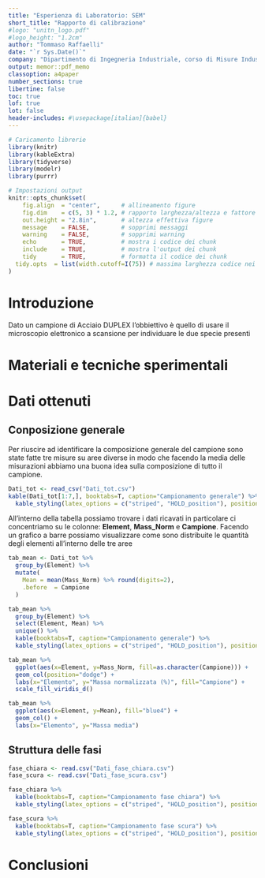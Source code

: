 ```yaml
---
title: "Esperienza di Laboratorio: SEM"
short_title: "Rapporto di calibrazione"
#logo: "unitn_logo.pdf"
#logo_height: "1.2cm"
author: "Tommaso Raffaelli"
date: "`r Sys.Date()`"
company: "Dipartimento di Ingegneria Industriale, corso di Misure Industriali"
output: memor::pdf_memo
classoption: a4paper
number_sections: true
libertine: false
toc: true
lof: true
lot: false
header-includes: #\usepackage[italian]{babel}
---
```


```r
# Caricamento librerie
library(knitr)
library(kableExtra)
library(tidyverse)
library(modelr)
library(purrr)

# Impostazioni output
knitr::opts_chunk$set(
	fig.align  = "center",      # allineamento figure
	fig.dim    = c(5, 3) * 1.2, # rapporto larghezza/altezza e fattore di scala
	out.height = "2.8in",       # altezza effettiva figure
	message    = FALSE,         # sopprimi messaggi
	warning    = FALSE,         # sopprimi warning
	echo       = TRUE,          # mostra i codice dei chunk
	include    = TRUE,          # mostra l'output dei chunk
	tidy       = TRUE,          # formatta il codice dei chunk
  tidy.opts  = list(width.cutoff=I(75)) # massima larghezza codice nei chunk
)
```
\newpage

# Introduzione

Dato un campione di Acciaio DUPLEX l'obbiettivo è quello di usare il microscopio elettronico a scansione per individuare le due specie presenti

# Materiali e tecniche sperimentali

# Dati ottenuti

## Conposizione generale

Per riuscire ad identificare la composizione generale del campione sono state fatte tre misure su aree diverse in modo che facendo la media delle misurazioni abbiamo una buona idea sulla composizione di tutto il campione.


```r
Dati_tot <- read_csv("Dati_tot.csv")
kable(Dati_tot[1:7,], booktabs=T, caption="Campionamento generale") %>%
  kable_styling(latex_options = c("striped", "HOLD_position"), position = "center")
```

All'interno della tabella possiamo trovare i dati ricavati in particolare ci concentriamo su le colonne: **Element**, **Mass_Norm** e **Campione**.
Facendo un grafico a barre possiamo visualizzare come sono distribuite le quantità degli elementi all'interno delle tre aree

```r
tab_mean <- Dati_tot %>% 
  group_by(Element) %>% 
  mutate(
    Mean = mean(Mass_Norm) %>% round(digits=2),
    .before  = Campione
  )

tab_mean %>% 
  group_by(Element) %>% 
  select(Element, Mean) %>% 
  unique() %>% 
  kable(booktabs=T, caption="Campionamento generale") %>%
  kable_styling(latex_options = c("striped", "HOLD_position"), position = "center")
```


```r
tab_mean %>% 
  ggplot(aes(x=Element, y=Mass_Norm, fill=as.character(Campione))) + 
  geom_col(position="dodge") +
  labs(x="Elemento", y="Massa normalizzata (%)", fill="Campione") + 
  scale_fill_viridis_d()
```

```r
tab_mean %>% 
  ggplot(aes(x=Element, y=Mean), fill="blue4") + 
  geom_col() +
  labs(x="Elemento", y="Massa media")
```




## Struttura delle fasi

```r
fase_chiara <- read.csv("Dati_fase_chiara.csv")
fase_scura <- read.csv("Dati_fase_scura.csv")

fase_chiara %>% 
  kable(booktabs=T, caption="Campionamento fase chiara") %>%
  kable_styling(latex_options = c("striped", "HOLD_position"), position = "center")

fase_scura %>% 
  kable(booktabs=T, caption="Campionamento fase scura") %>%
  kable_styling(latex_options = c("striped", "HOLD_position"), position = "center")
```



# Conclusioni

